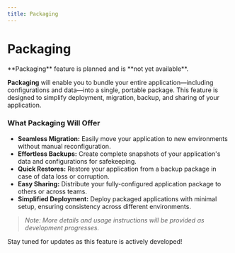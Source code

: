 ```yaml
---
title: Packaging
---
```



# Packaging

<Callout>
    **Packaging** feature is planned and is **not yet available**.
</Callout>

**Packaging** will enable you to bundle your entire application—including configurations and data—into a single, portable package. This feature is designed to simplify deployment, migration, backup, and sharing of your application.

### What Packaging Will Offer

- **Seamless Migration:** Easily move your application to new environments without manual reconfiguration.
- **Effortless Backups:** Create complete snapshots of your application's data and configurations for safekeeping.
- **Quick Restores:** Restore your application from a backup package in case of data loss or corruption.
- **Easy Sharing:** Distribute your fully-configured application package to others or across teams.
- **Simplified Deployment:** Deploy packaged applications with minimal setup, ensuring consistency across different environments.

> *Note: More details and usage instructions will be provided as development progresses.*

Stay tuned for updates as this feature is actively developed!
